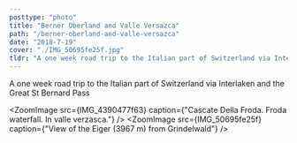 ```yaml
---
posttype: "photo"
title: "Berner Oberland and Valle Versazca"
path: "/berner-oberland-and-valle-versazca"
date: "2018-7-19"
cover: "./IMG_50695fe25f.jpg"
tldr: "A one week road trip to the Italian part of Switzerland via Interlaken and the Great St Bernard Pass"
---
```




<MetaBox>
	<Data caption="Year" nodata="2018"/>
	<Data caption="Country" nodata="Switzerland"/>
	<Data caption="Camera" nodata="Sony NEX5-N"/>
</MetaBox>

A one week road trip to the Italian part of Switzerland via Interlaken and the Great St Bernard Pass

<ZoomImage src={IMG_4390477f63} caption={"Cascate Della Froda. Froda waterfall. In valle verzasca."} />
<ZoomImage src={IMG_3f29711040} />
<ZoomImage src={IMG_50695fe25f} caption={"View of the Eiger (3967 m) from Grindelwald"} />
<ZoomImage src={IMG_1537c53de9} />
<ZoomImage src={IMG_3fd45b400d} />
<ZoomImage src={IMG_5fc8cb441a} />

